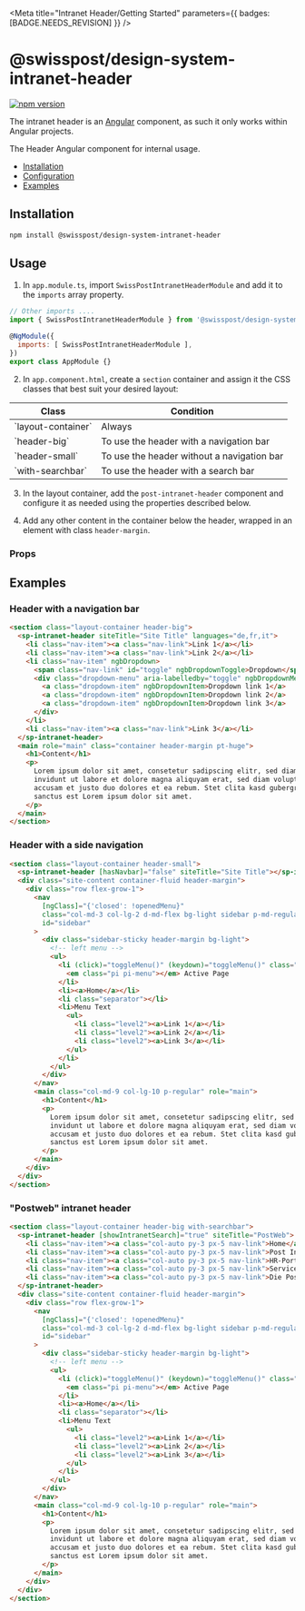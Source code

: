
<Meta
  title="Intranet Header/Getting Started"
  parameters={{ badges: [BADGE.NEEDS_REVISION] }}
/>

# @swisspost/design-system-intranet-header

[![npm version](https://badge.fury.io/js/@swisspost%2Fdesign-system-intranet-header.svg)](https://badge.fury.io/js/@swisspost%2Fdesign-system-intranet-header)

<div className="alert alert-info alert-md">
  The intranet header is an <a href="//Angular.io" target="_blank">Angular</a> component, as such it only works within Angular projects.
</div>

The Header Angular component for internal usage.

- [Installation](#installation)
- [Configuration](#configuration)
- [Examples](#examples)

## Installation

```bash dark
npm install @swisspost/design-system-intranet-header
```

## Usage

1. In `app.module.ts`, import `SwissPostIntranetHeaderModule` and add it to the `imports` array property.

```js dark
// Other imports ....
import { SwissPostIntranetHeaderModule } from '@swisspost/design-system-intranet-header';

@NgModule({
  imports: [ SwissPostIntranetHeaderModule ],
})
export class AppModule {}
```

2. In `app.component.html`, create a `section` container and assign it the CSS classes that best suit your desired layout:

<table className="table table-sm table-bordered table-striped">
  <thead>
  <tr>
    <th>Class</th>
    <th>Condition</th>
  </tr>
  </thead>
  <tbody>
  <tr>
    <td>`layout-container`</td>
    <td>Always</td>
  </tr>
  <tr>
    <td>`header-big`</td>
    <td>To use the header with a navigation bar</td>
  </tr>
  <tr>
    <td>`header-small`</td>
    <td>To use the header without a navigation bar</td>
  </tr>
  <tr>
    <td>`with-searchbar`</td>
    <td>To use the header with a search bar</td>
  </tr>
  </tbody>
</table>

3. In the layout container, add the `post-intranet-header` component and configure it as needed using the properties described below.

4. Add any other content in the container below the header, wrapped in an element with class `header-margin`.

### Props

<ArgTypes of={intranetHeaderMeta} />

## Examples

### Header with a navigation bar

```html dark
<section class="layout-container header-big">
  <sp-intranet-header siteTitle="Site Title" languages="de,fr,it">
    <li class="nav-item"><a class="nav-link">Link 1</a></li>
    <li class="nav-item"><a class="nav-link">Link 2</a></li>
    <li class="nav-item" ngbDropdown>
      <span class="nav-link" id="toggle" ngbDropdownToggle>Dropdown</span>
      <div class="dropdown-menu" aria-labelledby="toggle" ngbDropdownMenu>
        <a class="dropdown-item" ngbDropdownItem>Dropdown link 1</a>
        <a class="dropdown-item" ngbDropdownItem>Dropdown link 2</a>
        <a class="dropdown-item" ngbDropdownItem>Dropdown link 3</a>
      </div>
    </li>
    <li class="nav-item"><a class="nav-link">Link 3</a></li>
  </sp-intranet-header>
  <main role="main" class="container header-margin pt-huge">
    <h1>Content</h1>
    <p>
      Lorem ipsum dolor sit amet, consetetur sadipscing elitr, sed diam nonumy eirmod tempor
      invidunt ut labore et dolore magna aliquyam erat, sed diam voluptua. At vero eos et
      accusam et justo duo dolores et ea rebum. Stet clita kasd gubergren, no sea takimata
      sanctus est Lorem ipsum dolor sit amet.
    </p>
  </main>
</section>
```

### Header with a side navigation

```html dark
<section class="layout-container header-small">
  <sp-intranet-header [hasNavbar]="false" siteTitle="Site Title"></sp-intranet-header>
  <div class="site-content container-fluid header-margin">
    <div class="row flex-grow-1">
      <nav
        [ngClass]="{'closed': !openedMenu}"
        class="col-md-3 col-lg-2 d-md-flex bg-light sidebar p-md-regular"
        id="sidebar"
      >
        <div class="sidebar-sticky header-margin bg-light">
          <!-- left menu -->
          <ul>
            <li (click)="toggleMenu()" (keydown)="toggleMenu()" class="d-md-none" tabindex="0">
              <em class="pi pi-menu"></em> Active Page
            </li>
            <li><a>Home</a></li>
            <li class="separator"></li>
            <li>Menu Text
              <ul>
                <li class="level2"><a>Link 1</a></li>
                <li class="level2"><a>Link 2</a></li>
                <li class="level2"><a>Link 3</a></li>
              </ul>
            </li>
          </ul>
        </div>
      </nav>
      <main class="col-md-9 col-lg-10 p-regular" role="main">
        <h1>Content</h1>
        <p>
          Lorem ipsum dolor sit amet, consetetur sadipscing elitr, sed diam nonumy eirmod tempor
          invidunt ut labore et dolore magna aliquyam erat, sed diam voluptua. At vero eos et
          accusam et justo duo dolores et ea rebum. Stet clita kasd gubergren, no sea takimata
          sanctus est Lorem ipsum dolor sit amet.
        </p>
      </main>
    </div>
  </div>
</section>
```

### "Postweb" intranet header

```html dark
<section class="layout-container header-big with-searchbar">
  <sp-intranet-header [showIntranetSearch]="true" siteTitle="PostWeb">
    <li class="nav-item"><a class="col-auto py-3 px-5 nav-link">Home</a></li>
    <li class="nav-item"><a class="col-auto py-3 px-5 nav-link">Post Informatik</a></li>
    <li class="nav-item"><a class="col-auto py-3 px-5 nav-link">HR-Portal</a></li>
    <li class="nav-item"><a class="col-auto py-3 px-5 nav-link">Service-Portal</a></li>
    <li class="nav-item"><a class="col-auto py-3 px-5 nav-link">Die Post</a></li>
  </sp-intranet-header>
  <div class="site-content container-fluid header-margin">
    <div class="row flex-grow-1">
      <nav
        [ngClass]="{'closed': !openedMenu}"
        class="col-md-3 col-lg-2 d-md-flex bg-light sidebar p-md-regular"
        id="sidebar"
      >
        <div class="sidebar-sticky header-margin bg-light">
          <!-- left menu -->
          <ul>
            <li (click)="toggleMenu()" (keydown)="toggleMenu()" class="d-md-none" tabindex="0">
              <em class="pi pi-menu"></em> Active Page
            </li>
            <li><a>Home</a></li>
            <li class="separator"></li>
            <li>Menu Text
              <ul>
                <li class="level2"><a>Link 1</a></li>
                <li class="level2"><a>Link 2</a></li>
                <li class="level2"><a>Link 3</a></li>
              </ul>
            </li>
          </ul>
        </div>
      </nav>
      <main class="col-md-9 col-lg-10 p-regular" role="main">
        <h1>Content</h1>
        <p>
          Lorem ipsum dolor sit amet, consetetur sadipscing elitr, sed diam nonumy eirmod tempor
          invidunt ut labore et dolore magna aliquyam erat, sed diam voluptua. At vero eos et
          accusam et justo duo dolores et ea rebum. Stet clita kasd gubergren, no sea takimata
          sanctus est Lorem ipsum dolor sit amet.
        </p>
      </main>
    </div>
  </div>
</section>
```
